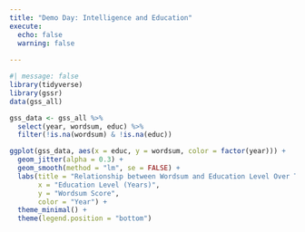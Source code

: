 ```yaml
---
title: "Demo Day: Intelligence and Education"
execute: 
  echo: false
  warning: false
  
---
```


```r
#| message: false
library(tidyverse)
library(gssr)
data(gss_all)
```

```r
gss_data <- gss_all %>%
  select(year, wordsum, educ) %>%
  filter(!is.na(wordsum) & !is.na(educ))
```

```r
ggplot(gss_data, aes(x = educ, y = wordsum, color = factor(year))) +
  geom_jitter(alpha = 0.3) +
  geom_smooth(method = "lm", se = FALSE) +
  labs(title = "Relationship between Wordsum and Education Level Over Time",
       x = "Education Level (Years)",
       y = "Wordsum Score",
       color = "Year") +
  theme_minimal() +
  theme(legend.position = "bottom")
```

